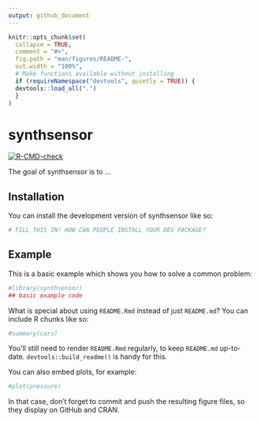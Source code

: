 ```yaml
---
output: github_document
---
```


<!-- README.md is generated from README.Rmd. Please edit that file -->

```r
knitr::opts_chunk$set(
  collapse = TRUE,
  comment = "#>",
  fig.path = "man/figures/README-",
  out.width = "100%",
  # Make functions available without installing
  if (requireNamespace("devtools", quietly = TRUE)) {
  devtools::load_all(".")
  }
)
```

# synthsensor

<!-- badges: start -->
[![R-CMD-check](https://github.com/AstridMarie2/synthsensor/actions/workflows/R-CMD-check.yaml/badge.svg)](https://github.com/AstridMarie2/synthsensor/actions/workflows/R-CMD-check.yaml)
<!-- badges: end -->

The goal of synthsensor is to ...

## Installation

You can install the development version of synthsensor like so:

``` r
# FILL THIS IN! HOW CAN PEOPLE INSTALL YOUR DEV PACKAGE?
```

## Example

This is a basic example which shows you how to solve a common problem:

```r
#library(synthsensor)
## basic example code
```

What is special about using `README.Rmd` instead of just `README.md`? You can include R chunks like so:

```r
#summary(cars)
```

You'll still need to render `README.Rmd` regularly, to keep `README.md` up-to-date. `devtools::build_readme()` is handy for this.

You can also embed plots, for example:

```r
#plot(pressure)
```

In that case, don't forget to commit and push the resulting figure files, so they display on GitHub and CRAN.
